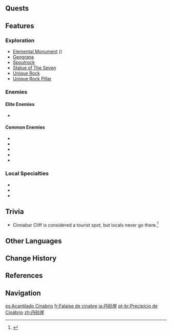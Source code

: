 {{Location Infobox
|image        = Cinnabar Cliff.png
|type         = Subarea
|region       = Liyue
|area         = The Chasm (Area)
}}
{{Location Intro|description=}}
<!--
==Points of Interest==
{| class="article-table alternating-colors-table tdc1" style="width: 100%;"
! style="width: 200px;" | Name
! Description
|- id="Name"
| [[File:Image.png|150px]]<br>Name
| Short description
|}
-->
==Quests==
{{Quests by Category List|heo=1}}

==Features==
===Exploration===
* [[Elemental Monument]] ({{Geo}})
* [[Geograna]]
* [[Spoutrock]]
* [[Statue of The Seven]]
* [[Unique Rock]]
* [[Unique Rock Pillar]]

===Enemies===
====Elite Enemies====
* {{Enemy|Blazing Axe Mitachurl}}

====Common Enemies====
* {{Enemy|Fatui Skirmisher - Geochanter Bracer}}
* {{Enemy|Fatui Skirmisher - Anemoboxer Vanguard}}
* {{Enemy|Fatui Skirmisher - Electrohammer Vanguard}}
* {{Enemy|Rock Shield Hilichurl Guard}}
* {{Enemy|Geo Slime}}

===Local Specialties===
* {{Item|Cor Lapis}}
* {{Item|Qingxin}}
* {{Item|Violetgrass}}
<!--
===Interactables===

==Puzzles==

==NPCs==
*

==Lore==
-->
==Trivia==
* Cinnabar Cliff is considered a tourist spot, but locals never go there.<ref>{{Ref/Quest|Says He Who Seeks Stone}}</ref>
<!--
==Soundtracks==
The following [[soundtrack]]s are played at {{subst:PAGENAME}}.
{{Soundtracks by Category|{{subst:PAGENAME}}}}

==Gallery==
<gallery>

</gallery>

==Video Guides==
{{EVT
|video1   =  youtu.be
|caption1 = 
}}-->

==Other Languages==
{{Other Languages
|en      = Cinnabar Cliff
|zhs     = 丹砂崖
|zhs_rm  = Dānshā-yá
|zht     = 丹砂崖
|zht_rm  = Dānshā-yái
|zh_tl   = Cinnabar Cliff
|ja      = {{Rubi|丹|たん|砂|しゃ|崖|がい}}
|ja_rm   = Tansha-gai<ref>[[Map]], Label: Cinnabar Cliff (Japanese)</ref>
|ja_tl   = Cinnabar Cliff
|ko      = {{tt|단사|丹砂}} 절벽
|ko_rm   = Dansa Jyeolbyeok
|ko_tl   = Cinnabar Cliff
|es      = Acantilado Cinabrio
|es_tl   = Cinnabar Cliff
|fr      = Falaise de cinabre
|fr_tl   = Cinnabar Cliff
|ru      = Киноварный утёс
|ru_tl   = Cinnabar Cliff
|th      = Cinnabar Cliff
|vi      = Dốc {{tt|Đan Sa|丹砂}}
|vi_tl   = Cinnabar Slope
|de      = Zinnober-Klippe
|de_tl   = Cinnabar-Cliff
|id      = Cinnabar Cliff
|pt      = Precipício de Cinábrio
|pt_tl   = 
|tr      = Sülüğen Uçurumu
|tr_tl   = Leeching Cliff
|it      = Rupe Cinabro
|it_tl   = Cinnabar Cliff
}}

==Change History==
{{Change History|2.6}}

==References==
{{Reflist}}

==Navigation==
{{Area Navbox|Liyue}}

[[es:Acantilado Cinabrio]]
[[fr:Falaise de cinabre]]
[[ja:丹砂崖]]
[[pt-br:Precipício de Cinábrio]]
[[zh:丹砂崖]]